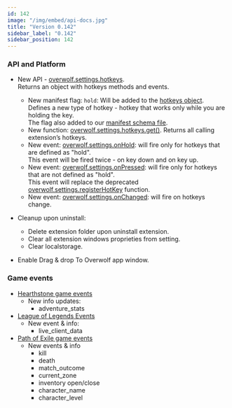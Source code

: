 ```yaml
---
id: 142
image: "/img/embed/api-docs.jpg"
title: "Version 0.142"
sidebar_label: "0.142"
sidebar_position: 142
---
```


### API and Platform

* New API - [overwolf.settings.hotkeys](/api/settings/hotkeys).  
  Returns an object with hotkeys methods and events.
  * New manifest flag: `hold`: Will be added to the [hotkeys object](/api/manifest#hotkeys).  
    Defines a new type of hotkey - hotkey that works only while you are holding the key.  
    The flag also added to our [manifest schema file](https://github.com/overwolf/community-gists/blob/master/overwolf-manifest-schema.json).  
  * New function: [overwolf.settings.hotkeys.get()](/api/settings/hotkeys#getcallback). Returns all calling extension’s hotkeys.
  * New event: [overwolf.settings.onHold](/api/settings/hotkeys#onhold): will fire only for hotkeys that are defined as "hold".  
    This event will be fired twice - on key down and on key up.
  * New event: [overwolf.settings.onPressed](/api/settings/hotkeys#onpressed): will fire only for hotkeys that are not defined as "hold".  
    This event will replace the deprecated [overwolf.settings.registerHotKey](/api/settings#registerhotkeyactionid-callback) function.    
  * New event: [overwolf.settings.onChanged](/api/settings/hotkeys#onchanged):  will fire on hotkeys change. 

* Cleanup upon uninstall:
  * Delete extension folder upon uninstall extension.
  * Clear all extension windows proprieties from setting.
  * Clear localstorage.
* Enable Drag & drop To Overwolf app window.

### Game events

* [Hearthstone game events](/api/games/events/hearthstone#docsNav)
  * New info updates:
    * adventure_stats
* [League of Legends Events](/api/games/events/league-of-legends)
  * New event & info:
    * live_client_data
* [Path of Exile game events](/api/games/events/path-of-exile)
  * New events & info
    * kill
    * death
    * match_outcome
    * current_zone
    * inventory open/close
    * character_name
    * character_level
    
